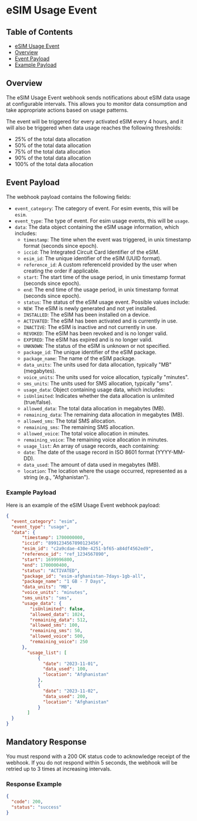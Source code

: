 
# eSIM Usage Event

## Table of Contents
- [eSIM Usage Event](#esim-usage-event)
- [Overview](#overview)
- [Event Payload](#event-payload)
- [Example Payload](#example-payload)

## Overview
The eSIM Usage Event webhook sends notifications about eSIM data usage at configurable intervals. This allows you to monitor data consumption and take appropriate actions based on usage patterns.

The event will be triggered for every activated eSIM every 4 hours, and it will also be triggered when data usage reaches the following thresholds:
- 25% of the total data allocation
- 50% of the total data allocation
- 75% of the total data allocation
- 90% of the total data allocation
- 100% of the total data allocation


## Event Payload
The webhook payload contains the following fields:

- `event_category`: The category of event. For esim events, this will be `esim`.
- `event_type`: The type of event. For esim usage events, this will be `usage`.
- `data`: The data object containing the eSIM usage information, which includes:
    - `timestamp`: The time when the event was triggered, in unix timestamp format (seconds since epoch).
    - `iccid`: The Integrated Circuit Card Identifier of the eSIM.
    - `esim_id`: The unique identifier of the eSIM (UUID format).
    - `reference_id`: A custom referenceId provided by the user when creating the order if applicable.
    - `start`: The start time of the usage period, in unix timestamp format (seconds since epoch).
    - `end`: The end time of the usage period, in unix timestamp format (seconds since epoch).
    - `status`: The status of the eSIM usage event. Possible values include:
    - `NEW`: The eSIM is newly generated and not yet installed.
    - `INSTALLED`: The eSIM has been installed on a device.
    - `ACTIVATED`: The eSIM has been activated and is currently in use.
    - `INACTIVE`: The eSIM is inactive and not currently in use.
    - `REVOKED`: The eSIM has been revoked and is no longer valid.
    - `EXPIRED`: The eSIM has expired and is no longer valid.
    - `UNKNOWN`: The status of the eSIM is unknown or not specified.
    - `package_id`: The unique identifier of the eSIM package.
    - `package_name`: The name of the eSIM package.
    - `data_units`: The units used for data allocation, typically "MB" (megabytes).
    - `voice_units`: The units used for voice allocation, typically "minutes".
    - `sms_units`: The units used for SMS allocation, typically "sms".
    - `usage_data`: Object containing usage data, which includes:
    - `isUnlimited`: Indicates whether the data allocation is unlimited (true/false).
    - `allowed_data`: The total data allocation in megabytes (MB).
    - `remaining_data`: The remaining data allocation in megabytes (MB).
    - `allowed_sms`: The total SMS allocation.
    - `remaining_sms`: The remaining SMS allocation.
    - `allowed_voice`: The total voice allocation in minutes.
    - `remaining_voice`: The remaining voice allocation in minutes.
    - `usage_list`: An array of usage records, each containing:
    - `date`: The date of the usage record in ISO 8601 format (YYYY-MM-DD).
    - `data_used`: The amount of data used in megabytes (MB).
    - `location`: The location where the usage occurred, represented as a string (e.g., "Afghanistan").

### Example Payload
Here is an example of the eSIM Usage Event webhook payload:

```json
{
  "event_category": "esim",
  "event_type": "usage",
  "data": {
      "timestamp": 1700000000,
      "iccid": "8991234567890123456",
      "esim_id": "c2a9cdae-430e-4251-bf65-a84df4562ed9",
      "reference_id": "ref_1234567890",
      "start": 1699996800,
      "end": 1700000400,
      "status": "ACTIVATED",
      "package_id": "esim-afghanistan-7days-1gb-all",
      "package_name": "1 GB - 7 Days",
      "data_units": "MB",
      "voice_units": "minutes",
      "sms_units": "sms",
      "usage_data": {
         "isUnlimited": false,
         "allowed_data": 1024,
         "remaining_data": 512,
         "allowed_sms": 100,
         "remaining_sms": 50,
         "allowed_voice": 500,
         "remaining_voice": 250
      },
        "usage_list": [
            {
              "date": "2023-11-01",
              "data_used": 100,
              "location": "Afghanistan"
            },
            {
              "date": "2023-11-02",
              "data_used": 200,
              "location": "Afghanistan"
            }
        ]
  }
}
```

## Mandatory Response
You must respond with a 200 OK status code to acknowledge receipt of the webhook. If you do not respond within 5 seconds, the webhook will be retried up to 3 times at increasing intervals.

### Response Example
```json
{
  "code": 200,
  "status": "success"
}
```